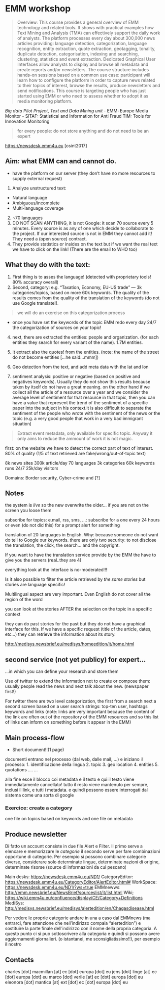 # EMM workshop

> Overview: This course provides a general overview of EMM technology and related tools. It shows with
practical examples how Text Mining and Analysis (TMA) can effectively support the daily work of
analysts. The platform processes every day about 300,000 news articles providing: language
detection, categorization, language recognition, entity extraction, quote extraction, geotagging,
tonality, duplicate detection, categorisation, indexing and searching, clustering, statistics and event
extraction. Dedicated Graphical User Interfaces allow analysts to display and browse all metadata
and create reports and/or newsletters.
The course structure includes hands-on sessions based on a common use case: participant will
learn how to configure the platform in order to capture news related to their topics of interest,
browse the results, produce newsletters and send notifications.
This course is targeting people who has just started using EMM or who need to assess whether to
adopt it as media monitoring platform.

*Big data Pilot Project*, _Text and Data Mining unit_
- EMM: Europe Media Monitor
- SITAF: Statistical and Information for Anti Fraud
TIM: Tools for Innovation Monitoring


> for every people: do not store anything and do not need to be an expert

<https://newsdesk.emm4u.eu> [osint2017]

## Aim: what EMM can and cannot do.

- have the platform on our server (they don't have no more resources to supply external request)

1. Analyze unstructured text:
  - Natural language
  - Ambiguous/incomplete 
  - Multi-language coverage
2. ~70 languages
3. DO NOT SCAN ANYTHING, it is not Google: it scan 70 source every 5 minutes. Every source is as any of one which decide to collaborate to the project. If our interested source is not in EMM they cannot add it! They need a (open source) contract.
4. They provide statistics or insides on the text but if we want the real text we have to click on the link! (There are the email to WHO too)


## What they do with the text:

1. First thing is to asses the language! (detected with proprietary tools! 80% accuracy overall)
2. Second, category: e.g. "Taxation, Economy, EU-US trade" --- 3k categories/topics, based on more 60k keywords. The quality of the results comes from the quality of the translation of the keywords (do not use Google translate!). 

> we will do an exercise on this categorization process

- once you have set the keywords of the topic EMM redo every day 24/7 the categorization of sources on your topic!

4. next, there are extracted the entities: people and organization. (for each entities they search for every variant of the name). 1.7M entities.

5. It extract also the quotes! from the entities. (note: the name of the street do not become entities [...he said...mmm])

6. Geo detection from the text, and add meta data with the lat and lon

7. sentiment analysis: positive or negative (based on positive and negatives keywords). Usually they do not show this results because taken by itself do not have a great meaning. on the other hand if we collect all the article of a resource over a year and we consider the average level of sentiment for that resource in that topic, then you can have a value that represent the trend of the sentiment of a specific paper into the subject in his context.it is also difficult to separate the sentiment of the people who wrote with the sentiment of the news or the topic (e.g. a very good people that work in a very bad immigrant situation)




> Extract event metadata, only available for specific topic. Anyway it only aims to reduce the ammount of work it is not magic.



first: on the website we have to detect the correct part of text of interest. 80% of quality (1/5 of text retrieved are fake/wrong/out-of-topic text)


8k news sites
300k article/day
70 languages
3k categories
60k keywords
runs 24/7
25k/day visitors

Domains: Border security, Cyber-crime and [?]


## Notes

the system is _live_ so the new overwrite the older... if you are not on the screen you loose them

subscribe for topics: e.mail, rss, sms, ...: subscribe for a one every 24 hours or even (do not did this) for a prompt alert for something

translation of 20 languages in English. Why: because someone do not want do tell to Google our keywords.
there are only two security: to not disclose the translation, the click, the search... and the copyright.

If you want to have the translation service provide by the EMM the have to give you the servers (real..they are 4)

everything look at the interface is no-moderated!!!

Is it also possible to filter the article retrieved by _the same stories_ but stories are language specific!


Multilingual aspect are very important. Even English do not cover all the region of the word

you can look at the stories AFTER the selection on the topic in a specific context


they can do past stories for the past but they do not have a graphical interface for this. If we have a specific request (title of the article, dates, etc...) they can retrieve the information about its story.


<http://medisys.newsbrief.eu/medisys/homeedition/it/home.html>




## second service (not yet publicy) for expert...

...in which you can define your research and store them



Use of twitter to extend the information not to create or compose them: usually people read the news and next talk about the new. (newspaper first!)

For twitter there are two level categorization, the first from a search next a second screen based on a user search strings:
top-ten user, hashtags keywords and links (note: links are very important because the content of the link are often out of the repository of the EMM resources and so this list of links can inform on something before it appear in the EMM)




## Main process-flow
- Short document!!(1 page)

documenti entrano nel processo (dal web, dalle mail, ...) e iniziano il processo:
 1. identificazione della lingua
 2. topic
 3. geo location
 4. entities
 5. quotations
 ....
 ...
 
 alla fine esce il blocco coi metadata e il testo e qui il testo viene immediatamente cancellato! tutto il resto viene mantenuto per sempre, inclusi il link, e tutti i metadata. e quindi possono essere interrogati dal sistema come una sorta di google
 
 
 
### Exercice: create a category


one file on topics based on keywords and one file on metadata



## Produce newsletter

Di fatto un account consiste in due file Alert e Filter. Il primo serve a elencare e memorizzare le _categorie_ il secondo serve per fare combinazioni opportune di categorie. Per esempio si possono combinare categorie diverse, considerare solo determinate lingue, determinate nazioni di origine, determinate risorse (source di informazioni da cui pescano)


Main desks: <https://newsdesk.emm4u.eu/ND1/>
CategoryEditor: <https://newsdesk.emm4u.eu/CategoryEditor/AlertEditor.html#>
WorkSpace: <https://newsdesk.emm4u.eu/ND1/?ws=true>
EMMnewws: <http://emm.newsbrief.eu/NewsBrief/sourceslist/it/list.html>
Wiki; <https://wiki.emm4u.eu/confluence/display/CE/Category+Definitions>
MediSys: <http://medisys.newsbrief.eu/medisys/alertedition/en/Chagasdisease.html>


Per vedere le proprie categorie andare in una a caso dal EMMnews (ma entrarci, fare attenzione che nell'indirizzo compaia "alertedition") e sostituire la parte finale dell'indirizzo con il nome della propria categoria. A questo punto ci si puo sottoscrivere alla categoria e quindi si possono avere aggiornamenti giornalieri. (o istantanei, me sconsigliatissimo!!), per esempio il nostro

## Contacts
charles [dot] macmillan [at] ec [dot] europa [dot] eu
jens [dot] linge [at] ec [dot] europa [dot] eu
marco [dot] verile [at] ec [dot] europa [dot] eu
eleonora [dot] mantica [at] ext [dot] ec [dot] europa [dot] eu
